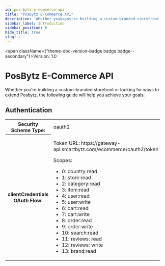 ```yaml
---
id: pos-bytz-e-commerce-api
title: "PosBytz E-Commerce API"
description: "Whether you&apos;re building a custom-branded storefront or looking for ways to extend Posbytz, the following guide will help you achieve your goals."
sidebar_label: Introduction
sidebar_position: 0
hide_title: true
slug: /
---
```



<span className={"theme-doc-version-badge badge badge--secondary"}>Version: 1.0</span>

# PosBytz E-Commerce API



Whether you&apos;re building a custom-branded storefront or looking for ways to extend Posbytz, the following guide will help you achieve your goals.

<div style={{"marginBottom":"2rem"}}><h2 id={"authentication"} style={{"marginBottom":"1rem"}}>Authentication</h2><Tabs><TabItem label={"OAuth 2.0"} value={"oauth2"}><div><table><tbody><tr><th>Security Scheme Type:</th><td>oauth2</td></tr><tr><th>clientCredentials OAuth Flow:</th><td><p>Token URL: https://gateway-api.smartbytz.com/ecommerce/oauth2/token</p><span>Scopes:</span><ul><li>0: country:read</li><li>1: store:read</li><li>2: category:read</li><li>3: item:read</li><li>4: user:read</li><li>5: user:write</li><li>6: cart:read</li><li>7: cart:write</li><li>8: order:read</li><li>9: order:write</li><li>10: search:read</li><li>11: reviews: read</li><li>12: reviews: write</li><li>13: brand:read</li></ul></td></tr></tbody></table></div></TabItem></Tabs></div>
      